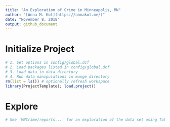 ```yaml
---
title: "An Exploration of Crime in Minneapolis, MN"
author: "[Anna M. Kot](https://annakot.me/)"
date: "November 8, 2018"
output: github_document
---
```


# Initialize Project
```r
# 1. Set options in config/global.dcf
# 2. Load packages listed in config/global.dcf
# 3. Load data in data directory
# 4. Run data manipulations in munge directory 
rm(list = ls()) # optionally refresh workspace
library(ProjectTemplate); load.project()
```             

# Explore
```r
# See 'MNCrime/reports...' for an exploration of the data set using Tableau.
```
